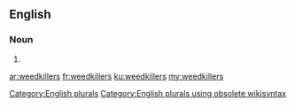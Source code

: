 ==English==

===Noun===
{{head|en}}

# {{plural of|weedkiller}}

[[Category:English plurals]][[Category:English plurals using obsolete wikisyntax]]

[[ar:weedkillers]]
[[fr:weedkillers]]
[[ku:weedkillers]]
[[my:weedkillers]]